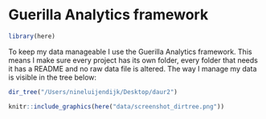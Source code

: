 # Guerilla Analytics framework {#guerillaframework}

```r
library(here)
```


To keep my data manageable I use the Guerilla Analytics framework. This means I make sure every project has its own folder, every folder that needs it has a README and no raw data file is altered. The way I manage my data is visible in the tree below:

```r
dir_tree("/Users/nineluijendijk/Desktop/daur2")
```
```r
knitr::include_graphics(here("data/screenshot_dirtree.png"))
```
